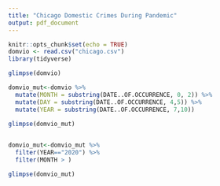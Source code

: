 ```yaml
---
title: "Chicago Domestic Crimes During Pandemic"
output: pdf_document
---
```


```r
knitr::opts_chunk$set(echo = TRUE)
domvio <- read.csv("chicago.csv")
library(tidyverse)

```

```r
glimpse(domvio)
```

```r
domvio_mut<-domvio %>%
  mutate(MONTH = substring(DATE..OF.OCCURRENCE, 0, 2)) %>% 
  mutate(DAY = substring(DATE..OF.OCCURRENCE, 4,5)) %>% 
  mutate(YEAR = substring(DATE..OF.OCCURRENCE, 7,10))

glimpse(domvio_mut)
  
```

```r
domvio_mut<-domvio_mut %>%
  filter(YEAR=="2020") %>% 
  filter(MONTH > )

glimpse(domvio_mut)
  
```